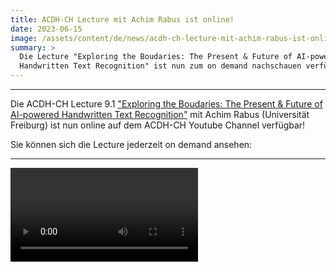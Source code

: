 ```yaml
---
title: ACDH-CH Lecture mit Achim Rabus ist online!
date: 2023-06-15
image: /assets/content/de/news/acdh-ch-lecture-mit-achim-rabus-ist-online/image.png
summary: >
  Die Lecture "Exploring the Boudaries: The Present & Future of AI-powered
  Handwritten Text Recognition" ist nun zum on demand nachschauen verfügbar.
---
```


***

Die ACDH-CH Lecture 9.1 ["Exploring the Boudaries: The Present & Future of AI-powered Handwritten Text Recognition"](https://clariah.at/de/acdh-ch-lecture-9-1-1/) mit Achim Rabus (Universität Freiburg) ist nun online auf dem ACDH-CH Youtube Channel verfügbar!

Sie können sich die Lecture jederzeit on demand ansehen:

***

<Video caption="ACDH-CH Lecture 9.1 with Achim Rabus (University of Freiburg)" id="https://www.youtube.com/embed/GuPgNAsn88k?feature=oembed" provider="youtube" />

***

[#ACDHCHlecture]()

***

[CLARIAH-AT Events](https://clariah.at/de/veranstaltungen/)

[CLARIAH-AT News](https://clariah.at/de/aktuelles/)
